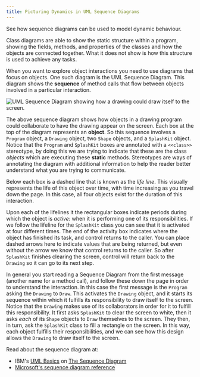 ```yaml
---
title: Picturing Dynamics in UML Sequence Diagrams
---
```


See how sequence diagrams can be used to model dynamic behaviour.

Class diagrams are able to show the static structure within a program, showing the fields, methods, and properties of the classes and how the objects are connected together. What it does not show is how this structure is used to achieve any tasks.

When you want to explore object interactions you need to use diagrams that focus on objects. One such diagram is the UML Sequence Diagram. This diagram shows the **sequence** of method calls that flow between objects involved in a particular interaction.

![UML Sequence Diagram showing how a drawing could draw itself to the screen.](./images/DrawingSequence.png)

The above sequence diagram shows how objects in a drawing program could collaborate to have the drawing appear on the screen. Each box at the top of the diagram represents an **object**. So this sequence involves a `Program` object, a `Drawing` object, two `Shape` objects, and a `SplashKit` object. Notice that the `Program` and `SplashKit` boxes are annotated with a `<<class>>` stereotype, by doing this we are trying to indicate that these are the class _objects_ which are executing these **static** methods. Stereotypes are ways of annotating the diagram with additional information to help the reader better understand what you are trying to communicate.

Below each box is a dashed line that is known as the _life line_. This visually represents the life of this object over time, with time increasing as you travel down the page. In this case, all four objects exist for the duration of this interaction.

Upon each of the lifelines it the rectangular boxes indicate periods during which the object is _active_: when it is performing one of its responsibilities. If we follow the lifeline for the `SplashKit` class you can see that it is activated at four different times. The end of the activity box indicates where the object has finished its task, and control returns to the caller. You can place dashed arrows here to indicate values that are being returned, but even without the arrow we know that control returns to the caller. So after `SplashKit` finishes clearing the screen, control will return back to the `Drawing` so it can go to its next step.

In general you start reading a Sequence Diagram from the first message (another name for a method call), and follow these down the page in order to understand the interaction. In this case the first message is the `Program` asking the `Drawing` to `Draw`. This activates the `Drawing` object, and it starts its sequence within which it fulfills its responsibility to draw itself to the screen. Notice that the `Drawing` makes use of its collaborators in order for it to fulfill this responsibility. It first asks `SplashKit` to clear the screen to white, then it asks _each_ of its `Shape` objects to `Draw` themselves to the screen. They then, in turn, ask the `SplashKit` class to fill a rectangle on the screen. In this way, each object fulfills their responsibilities, and we can see how this design allows the `Drawing` to draw itself to the screen.

Read about the sequence diagram at:

- IBM's [UML Basics](http://www.ibm.com/developerworks/rational/library/769.html?ca=drs-) on [The Sequence Diagram](http://www.ibm.com/developerworks/rational/library/3101.html)
- [Microsoft's sequence diagram reference](https://msdn.microsoft.com/en-us/library/dd409377.aspx)
